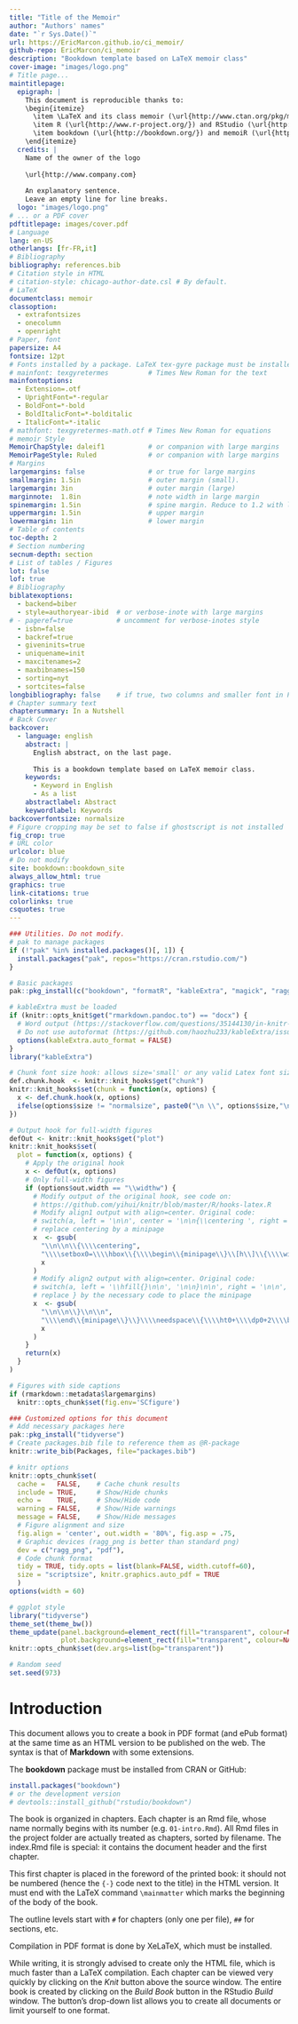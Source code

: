 ```yaml
--- 
title: "Title of the Memoir"
author: "Authors' names"
date: "`r Sys.Date()`"
url: https://EricMarcon.github.io/ci_memoir/
github-repo: EricMarcon/ci_memoir
description: "Bookdown template based on LaTeX memoir class"
cover-image: "images/logo.png"
# Title page...
maintitlepage:
  epigraph: |
    This document is reproducible thanks to:
    \begin{itemize}
      \item \LaTeX and its class memoir (\url{http://www.ctan.org/pkg/memoir}).
      \item R (\url{http://www.r-project.org/}) and RStudio (\url{http://www.rstudio.com/})
      \item bookdown (\url{http://bookdown.org/}) and memoiR (\url{https://ericmarcon.github.io/memoiR/})
    \end{itemize}
  credits: |
    Name of the owner of the logo
    
    \url{http://www.company.com}
    
    An explanatory sentence.
    Leave an empty line for line breaks.
  logo: "images/logo.png"
# ... or a PDF cover
pdftitlepage: images/cover.pdf
# Language
lang: en-US
otherlangs: [fr-FR,it]
# Bibliography
bibliography: references.bib
# Citation style in HTML
# citation-style: chicago-author-date.csl # By default.
# LaTeX
documentclass: memoir
classoption:
  - extrafontsizes
  - onecolumn
  - openright
# Paper, font
papersize: A4
fontsize: 12pt
# Fonts installed by a package. LaTeX tex-gyre package must be installed for:
# mainfont: texgyretermes          # Times New Roman for the text
mainfontoptions:
  - Extension=.otf
  - UprightFont=*-regular
  - BoldFont=*-bold
  - BoldItalicFont=*-bolditalic
  - ItalicFont=*-italic
# mathfont: texgyretermes-math.otf # Times New Roman for equations
# memoir Style
MemoirChapStyle: daleif1           # or companion with large margins
MemoirPageStyle: Ruled             # or companion with large margins
# Margins
largemargins: false                # or true for large margins
smallmargin: 1.5in                 # outer margin (small).
largemargin: 3in                   # outer margin (large)
marginnote:  1.8in                 # note width in large margin
spinemargin: 1.5in                 # spine margin. Reduce to 1.2 with large margins.
uppermargin: 1.5in                 # upper margin
lowermargin: 1in                   # lower margin
# Table of contents
toc-depth: 2
# Section numbering
secnum-depth: section
# List of tables / Figures
lot: false
lof: true
# Bibliography
biblatexoptions:
  - backend=biber
  - style=authoryear-ibid  # or verbose-inote with large margins
# - pageref=true           # uncomment for verbose-inotes style
  - isbn=false
  - backref=true
  - giveninits=true
  - uniquename=init
  - maxcitenames=2
  - maxbibnames=150
  - sorting=nyt
  - sortcites=false
longbibliography: false    # if true, two columns and smaller font in PDF
# Chapter summary text
chaptersummary: In a Nutshell
# Back Cover
backcover:
  - language: english
    abstract: |
      English abstract, on the last page.
  
      This is a bookdown template based on LaTeX memoir class.
    keywords:
      - Keyword in English
      - As a list
    abstractlabel: Abstract
    keywordlabel: Keywords
backcoverfontsize: normalsize
# Figure cropping may be set to false if ghostscript is not installed
fig_crop: true
# URL color
urlcolor: blue
# Do not modify
site: bookdown::bookdown_site
always_allow_html: true
graphics: true
link-citations: true
colorlinks: true
csquotes: true
---
```


<!-- HTML code necessary for key messages --> 
<img src="images/trombone.png" alt="image" hidden/>

```r
### Utilities. Do not modify.
# pak to manage packages
if (!"pak" %in% installed.packages()[, 1]) {
  install.packages("pak", repos="https://cran.rstudio.com/")
}

# Basic packages
pak::pkg_install(c("bookdown", "formatR", "kableExtra", "magick", "ragg"))

# kableExtra must be loaded 
if (knitr::opts_knit$get("rmarkdown.pandoc.to") == "docx") {
  # Word output (https://stackoverflow.com/questions/35144130/in-knitr-how-can-i-test-for-if-the-output-will-be-pdf-or-word)
  # Do not use autoformat (https://github.com/haozhu233/kableExtra/issues/308)
  options(kableExtra.auto_format = FALSE)
}
library("kableExtra")

# Chunk font size hook: allows size='small' or any valid Latex font size in chunk options
def.chunk.hook  <- knitr::knit_hooks$get("chunk")
knitr::knit_hooks$set(chunk = function(x, options) {
  x <- def.chunk.hook(x, options)
  ifelse(options$size != "normalsize", paste0("\n \\", options$size,"\n\n", x, "\n\n \\normalsize"), x)
})

# Output hook for full-width figures
defOut <- knitr::knit_hooks$get("plot")
knitr::knit_hooks$set(
  plot = function(x, options) {
    # Apply the original hook
    x <- defOut(x, options)
    # Only full-width figures
    if (options$out.width == "\\widthw") {
      # Modify output of the original hook, see code on:
      # https://github.com/yihui/knitr/blob/master/R/hooks-latex.R
      # Modify align1 output with align=center. Original code:
      # switch(a, left = '\n\n', center = '\n\n{\\centering ', right = '\n\n\\hfill{}', '\n')
      # replace centering by a minipage
      x  <- gsub(
        "\\n\\n\\{\\\\centering",
        "\\\\setbox0=\\\\hbox\\{\\\\begin\\{minipage\\}\\[h\\]\\{\\\\widthw\\}\\\\centering",
        x
      )
      # Modify align2 output with align=center. Original code:
      # switch(a, left = '\\hfill{}\n\n', '\n\n}\n\n', right = '\n\n', '')
      # replace } by the necessary code to place the minipage
      x  <- gsub(
        "\\n\\n\\}\\n\\n",
        "\\\\end\\{minipage\\}\\}\\\\needspace\\{\\\\ht0+\\\\dp0+2\\\\baselineskip\\}\\\\definesHSpace\\\\hspace\\{-\\\\rf\\}\\\\box0",
        x
      )
    }
    return(x)
  }
)

# Figures with side captions
if (rmarkdown::metadata$largemargins)
  knitr::opts_chunk$set(fig.env='SCfigure')
```

```r
### Customized options for this document
# Add necessary packages here
pak::pkg_install("tidyverse")
# Create packages.bib file to reference them as @R-package
knitr::write_bib(Packages, file="packages.bib")

# knitr options
knitr::opts_chunk$set(
  cache =   FALSE,    # Cache chunk results
  include = TRUE,     # Show/Hide chunks
  echo =    TRUE,     # Show/Hide code
  warning = FALSE,    # Show/Hide warnings
  message = FALSE,    # Show/Hide messages
  # Figure alignment and size
  fig.align = 'center', out.width = '80%', fig.asp = .75,
  # Graphic devices (ragg_png is better than standard png)
  dev = c("ragg_png", "pdf"),
  # Code chunk format
  tidy = TRUE, tidy.opts = list(blank=FALSE, width.cutoff=60),
  size = "scriptsize", knitr.graphics.auto_pdf = TRUE
  )
options(width = 60)

# ggplot style
library("tidyverse")
theme_set(theme_bw())
theme_update(panel.background=element_rect(fill="transparent", colour=NA),
             plot.background=element_rect(fill="transparent", colour=NA))
knitr::opts_chunk$set(dev.args=list(bg="transparent"))

# Random seed
set.seed(973)
```


# Introduction {-}

This document allows you to create a book in PDF format (and ePub format) at the same time as an HTML version to be published on the web.
The syntax is that of **Markdown** with some extensions.

The **bookdown** package must be installed from CRAN or GitHub:

```r
install.packages("bookdown")
# or the development version
# devtools::install_github("rstudio/bookdown")
```

The book is organized in chapters. 
Each chapter is an Rmd file, whose name normally begins with its number (e.g. `01-intro.Rmd`).
All Rmd files in the project folder are actually treated as chapters, sorted by filename.
The index.Rmd file is special: it contains the document header and the first chapter.

This first chapter is placed in the foreword of the printed book: it should not be numbered (hence the `{-}` code next to the title) in the HTML version.
It must end with the LaTeX command `\mainmatter` which marks the beginning of the body of the book.

The outline levels start with `#` for chapters (only one per file), `##` for sections, etc.

Compilation in PDF format is done by XeLaTeX, which must be installed.

While writing, it is strongly advised to create only the HTML file, which is much faster than a LaTeX compilation.
Each chapter can be viewed very quickly by clicking on the _Knit_ button above the source window.
The entire book is created by clicking on the _Build Book_ button in the RStudio _Build_ window.
The button's drop-down list allows you to create all documents or limit yourself to one format.

<!-- The \mainmatter command marks the beginning of the LaTeX document body--> 
<!-- It must not be deleted-->
\mainmatter

